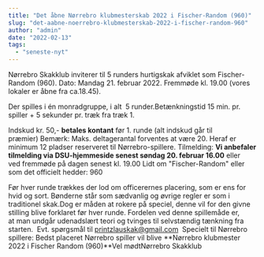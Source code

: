 ```yaml
---
title: "Det åbne Nørrebro klubmesterskab 2022 i Fischer-Random (960)"
slug: "det-aabne-noerrebro-klubmesterskab-2022-i-fischer-random-960"
author: "admin"
date: "2022-02-13"
tags: 
  - "seneste-nyt"
---
```


Nørrebro Skakklub inviterer til 5 runders hurtigskak afviklet som Fischer-Random (960). Dato: Mandag 21. februar 2022. Fremmøde kl. 19.00 (vores lokaler er åbne fra ca.18.45).  

Der spilles i én monradgruppe, i alt  5 runder.Betænkningstid 15 min. pr. spiller + 5 sekunder pr. træk fra træk 1. 
  
Indskud kr. 50,- **betales kontant** før 1. runde (alt indskud går til præmier) Bemærk: Maks. deltagerantal forventes at være 20. Heraf er minimum 12 pladser reserveret til Nørrebro-spillere. Tilmelding: **Vi anbefaler tilmelding via DSU-hjemmeside senest søndag 20. februar 16.00** eller ved fremmøde på dagen senest kl. 19.00 Lidt om "Fischer-Random" eller som det officielt hedder: 960  
  
Før hver runde trækkes der lod om officerernes placering, som er ens for hvid og sort. Bønderne står som sædvanlig og øvrige regler er som i traditionel skak.Dog er måden at rokere på speciel, denne vil for den givne stilling blive forklaret før hver runde. Fordelen ved denne spillemåde er, at man undgår udenadslært teori og tvinges til selvstændig tænkning fra starten.  Evt. spørgsmål til [printzlauskak@gmail.com](mailto:printzlauskak@gmail.com) [](mailto:printzlauskak@gmail.comk)  Specielt til Nørrebro spillere: Bedst placeret Nørrebro spiller vil blive **Nørrebro klubmester 2022 i Fischer Random (960)**Vel mødtNørrebro Skakklub
